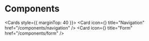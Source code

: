 # Components


<Cards style={{ marginTop: 40 }}>
  <Card
    icon={<TbNavigation size={22} />}
    title="Navigation"
    href="/components/navigation"
  />
  <Card
    icon={<TbClipboardText size={22} />}
    title="Form"
    href="/components/form"
  />
</Cards>
